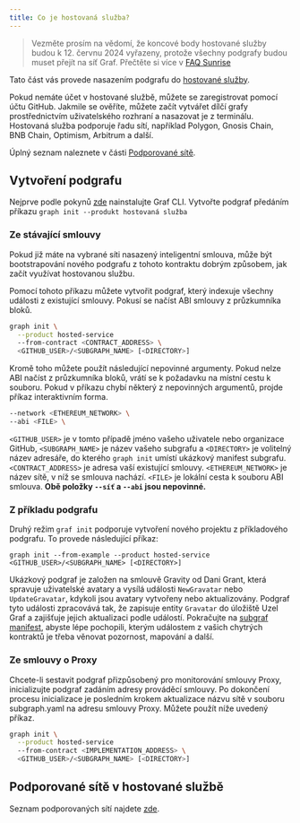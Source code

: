 ```yaml
---
title: Co je hostovaná služba?
---
```


> Vezměte prosím na vědomí, že koncové body hostované služby budou k 12. červnu 2024 vyřazeny, protože všechny podgrafy budou muset přejít na síť Graf. Přečtěte si více v [FAQ Sunrise](/sunrise)

Tato část vás provede nasazením podgrafu do [hostované služby](https://thegraph.com/hosted-service/).

Pokud nemáte účet v hostované službě, můžete se zaregistrovat pomocí účtu GitHub. Jakmile se ověříte, můžete začít vytvářet dílčí grafy prostřednictvím uživatelského rozhraní a nasazovat je z terminálu. Hostovaná služba podporuje řadu sítí, například Polygon, Gnosis Chain, BNB Chain, Optimism, Arbitrum a další.

Úplný seznam naleznete v části [Podporované sítě](/developing/supported-networks/#hosted-service).

## Vytvoření podgrafu

Nejprve podle pokynů [zde](/developing/creating-a-subgraph/#install-the-graph-cli) nainstalujte Graf CLI. Vytvořte podgraf předáním příkazu `graph init --produkt hostovaná služba`

### Ze stávající smlouvy

Pokud již máte na vybrané síti nasazený inteligentní smlouva, může být bootstrapování nového podgrafu z tohoto kontraktu dobrým způsobem, jak začít využívat hostovanou službu.

Pomocí tohoto příkazu můžete vytvořit podgraf, který indexuje všechny události z existující smlouvy. Pokusí se načíst ABI smlouvy z průzkumníka bloků.

```sh
graph init \
  --product hosted-service
  --from-contract <CONTRACT_ADDRESS> \
  <GITHUB_USER>/<SUBGRAPH_NAME> [<DIRECTORY>]
```

Kromě toho můžete použít následující nepovinné argumenty. Pokud nelze ABI načíst z průzkumníka bloků, vrátí se k požadavku na místní cestu k souboru. Pokud v příkazu chybí některý z nepovinných argumentů, projde příkaz interaktivním forma.

```sh
--network <ETHEREUM_NETWORK> \
--abi <FILE> \
```

`<GITHUB_USER>` je v tomto případě jméno vašeho uživatele nebo organizace GitHub, `<SUBGRAPH_NAME>` je název vašeho subgrafu a `<DIRECTORY>` je volitelný název adresáře, do kterého `graph init` umístí ukázkový manifest subgrafu. `<CONTRACT_ADDRESS>` je adresa vaší existující smlouvy. `<ETHEREUM_NETWORK>` je název sítě, v níž se smlouva nachází. `<FILE>` je lokální cesta k souboru ABI smlouva. **Obě položky `--síť` a `--abi` jsou nepovinné.**

### Z příkladu podgrafu

Druhý režim `graf init` podporuje vytvoření nového projektu z příkladového podgrafu. To provede následující příkaz:

```
graph init --from-example --product hosted-service <GITHUB_USER>/<SUBGRAPH_NAME> [<DIRECTORY>]
```

Ukázkový podgraf je založen na smlouvě Gravity od Dani Grant, která spravuje uživatelské avatary a vysílá události `NewGravatar` nebo `UpdateGravatar`, kdykoli jsou avatary vytvořeny nebo aktualizovány. Podgraf tyto události zpracovává tak, že zapisuje entity `Gravatar` do úložiště Uzel Graf a zajišťuje jejich aktualizaci podle událostí. Pokračujte na [subgraf manifest](/developing/creating-a-subgraph#the-subgraph-manifest), abyste lépe pochopili, kterým událostem z vašich chytrých kontraktů je třeba věnovat pozornost, mapování a další.

### Ze smlouvy o Proxy

Chcete-li sestavit podgraf přizpůsobený pro monitorování smlouvy Proxy, inicializujte podgraf zadáním adresy prováděcí smlouvy. Po dokončení procesu inicializace je posledním krokem aktualizace názvu sítě v souboru subgraph.yaml na adresu smlouvy Proxy. Můžete použít níže uvedený příkaz.

```sh
graph init \
  --product hosted-service
  --from-contract <IMPLEMENTATION_ADDRESS> \
  <GITHUB_USER>/<SUBGRAPH_NAME> [<DIRECTORY>]
```

## Podporované sítě v hostované službě

Seznam podporovaných sítí najdete [zde](/developing/supported-networks).
